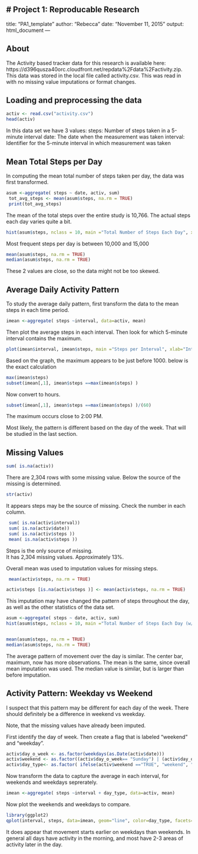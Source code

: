 # Project 1: Reproducable Research
---
title: "PA1_template"
author: "Rebecca"
date: "November 11, 2015"
output: html_document
---

## About

The Activity based tracker data for this research is available here: https://d396qusza40orc.cloudfront.net/repdata%2Fdata%2Factivity.zip. This data was stored in the local file called activity.csv.  This was read in with no missing value imputations or format changes.

## Loading and preprocessing the data
```r
activ <- read.csv("activity.csv")
head(activ)
```

In this data set we have 3 values:
steps: Number of steps taken in a 5-minute interval
date: The date when the measurement was taken
interval: Identifier for the 5-minute interval in which measurement was taken


## Mean Total Steps per Day
In computing the mean total number of steps taken per day, the data was first transformed.
```r
asum <-aggregate( steps ~ date, activ, sum)
 tot_avg_steps <- mean(asum$steps, na.rm = TRUE)
 print(tot_avg_steps) 
```

The mean of the total steps over the entire study is 10,766.  The actual steps each day varies quite a bit.
```r
hist(asum$steps, nclass = 10, main ="Total Number of Steps Each Day", xlab ="Number of Steps", ylab="Count of Days")
```

Most frequent steps per day is between 10,000 and 15,000

```r
mean(asum$steps, na.rm = TRUE)
median(asum$steps, na.rm = TRUE)
```

These 2 values are close, so the data might not be too skewed.


## Average Daily Activity Pattern
To study the average daily pattern, first transform the data to the mean steps in each time period.

```r
imean <-aggregate( steps ~interval, data=activ, mean)
```

Then plot the average steps in each interval.  Then look for which 5-minute interval contains the maximum.

```r
plot(imean$interval, imean$steps, main ="Steps per Interval", xlab="Interval of the Day", ylab="Average Steps Taken", col = "blue", type="l")
```

Based on the graph, the maximum appears to be just before 1000.  below is the exact calculation

```r
max(imean$steps)
subset(imean[,1], imean$steps ==max(imean$steps) )
```
Now convert to hours.

```r
subset(imean[,1], imean$steps ==max(imean$steps) )/(60)
```
The maximum occurs close to 2:00 PM.  

Most likely, the pattern is different based on the day of the week.  That will be studied in the last section.



## Missing Values

```r
sum( is.na(activ))
```
There are 2,304 rows with some missing value.  Below the source of the missing is determined.
```r
str(activ)
```

It appears steps may be the source of missing.  Check the number in each column.

```r
 sum( is.na(activ$interval))
 sum( is.na(activ$date)) 
 sum( is.na(activ$steps )) 
 mean( is.na(activ$steps )) 
```

Steps is the only source of missing.  
It has 2,304 missing values. Approximately 13%.

Overall mean was used to imputation values for missing steps.

```r
 mean(activ$steps, na.rm = TRUE)

activ$steps [is.na(activ$steps )] <- mean(activ$steps, na.rm = TRUE)
```

This imputation may have changed the pattern of steps throughout the day, as well as the other statistics of the data set.

```r
asum <-aggregate( steps ~ date, activ, sum)
hist(asum$steps, nclass = 10, main ="Total Number of Steps Each Day (w/ Mean imputation)", xlab ="Number of Steps", ylab="Count of Days")


mean(asum$steps, na.rm = TRUE)
median(asum$steps, na.rm = TRUE)
```

The average pattern of movement over the day is similar.  The center bar, maximum, now has more observations. The mean is the same, since overall mean imputation was used. The median value is similar, but is larger than before imputation. 

## Activity Pattern: Weekday vs Weekend

I suspect that this pattern may be different for each day of the week.
There should definitely  be a difference in weekend vs weekday.

Note, that the missing values have already been imputed.

First identify the day of week.  Then create a flag that is labeled "weekend" and "weekday".
```r
activ$day_o_week <- as.factor(weekdays(as.Date(activ$date)))
activ$weekend <- as.factor((activ$day_o_week== "Sunday") | (activ$day_o_week== "Saturday"))
activ$day_type<- as.factor( ifelse(activ$weekend =="TRUE", "weekend", "weekday")) 
```

Now transform the data to capture the average in each interval, for weekends and weekdays seprerately. 

```r
imean <-aggregate( steps ~interval + day_type, data=activ, mean)
```  
  
Now plot the weekends and weekdays to compare.

```r
library(ggplot2)
qplot(interval, steps, data=imean, geom="line", color=day_type, facets= day_type~., xlab="Interval of day", ylab="Steps", main="Steps over the Day")
```

It does appear that movement starts earlier on weekdays than weekends.
In general all days have activity in the morning, and most have 2-3 areas of activity later in the day.
